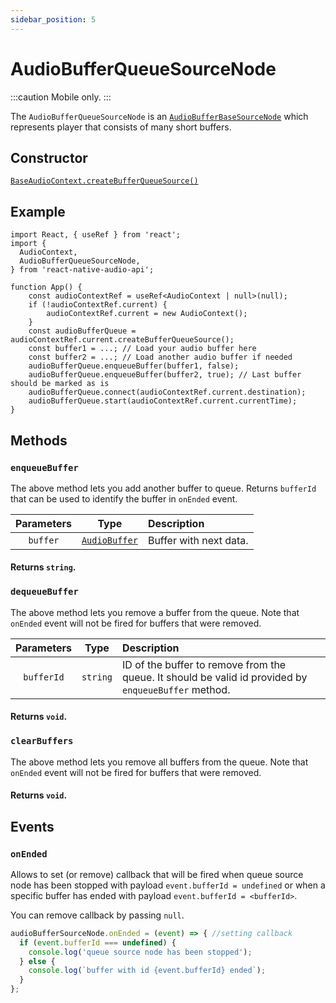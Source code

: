 ```yaml
---
sidebar_position: 5
---
```



# AudioBufferQueueSourceNode

:::caution
Mobile only.
:::

The `AudioBufferQueueSourceNode` is an [`AudioBufferBaseSourceNode`](/docs/sources/audio-buffer-base-source-node) which represents player that consists of many short buffers.

## Constructor

[`BaseAudioContext.createBufferQueueSource()`](/docs/core/base-audio-context#createbuffersource)

## Example

```tsx
import React, { useRef } from 'react';
import {
  AudioContext,
  AudioBufferQueueSourceNode,
} from 'react-native-audio-api';

function App() {
    const audioContextRef = useRef<AudioContext | null>(null);
    if (!audioContextRef.current) {
        audioContextRef.current = new AudioContext();
    }
    const audioBufferQueue = audioContextRef.current.createBufferQueueSource();
    const buffer1 = ...; // Load your audio buffer here
    const buffer2 = ...; // Load another audio buffer if needed
    audioBufferQueue.enqueueBuffer(buffer1, false);
    audioBufferQueue.enqueueBuffer(buffer2, true); // Last buffer should be marked as is
    audioBufferQueue.connect(audioContextRef.current.destination);
    audioBufferQueue.start(audioContextRef.current.currentTime);
}
```

## Methods

### `enqueueBuffer`

The above method lets you add another buffer to queue. Returns `bufferId` that can be used to identify the buffer in `onEnded` event.

| Parameters | Type | Description |
| :---: | :---: | :---- |
| `buffer` | [`AudioBuffer`](/docs/sources/audio-buffer) | Buffer with next data. |

#### Returns `string`.

### `dequeueBuffer`

The above method lets you remove a buffer from the queue. Note that `onEnded` event will not be fired for buffers that were removed.

| Parameters | Type | Description |
| :---: | :---: | :---- |
| `bufferId` | `string` | ID of the buffer to remove from the queue. It should be valid id provided by `enqueueBuffer` method. |

#### Returns `void`.

### `clearBuffers`

The above method lets you remove all buffers from the queue. Note that `onEnded` event will not be fired for buffers that were removed.

#### Returns `void`.

## Events

### `onEnded` <Overridden />

Allows to set (or remove) callback that will be fired when queue source node has been stopped with payload `event.bufferId = undefined`
or when a specific buffer has ended with payload `event.bufferId = <bufferId>`.

You can remove callback by passing `null`.

```ts
audioBufferSourceNode.onEnded = (event) => { //setting callback
  if (event.bufferId === undefined) {
    console.log('queue source node has been stopped');
  } else {
    console.log(`buffer with id {event.bufferId} ended`);
  }
};
```
